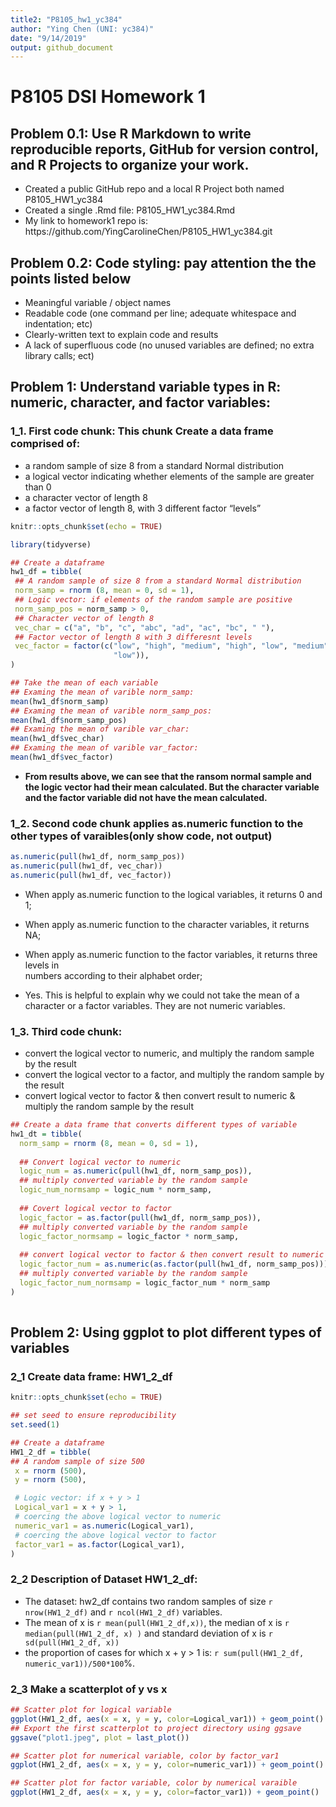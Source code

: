 ```yaml
---
title2: "P8105_hw1_yc384"
author: "Ying Chen (UNI: yc384)"
date: "9/14/2019"
output: github_document
---
```


# **P8105 DSI Homework 1**

## Problem 0.1: Use R Markdown to write reproducible reports, GitHub for version control, and R Projects to organize your work.

* Created a public GitHub repo and a local R Project both named P8105_HW1_yc384
* Created a single .Rmd file: P8105_HW1_yc384.Rmd
* My link to homework1 repo is: https://github.com/YingCarolineChen/P8105_HW1_yc384.git


## Problem 0.2: Code styling: pay attention the the points listed below

* Meaningful variable / object names
* Readable code (one command per line; adequate whitespace and indentation; etc)
* Clearly-written text to explain code and results
* A lack of superfluous code (no unused variables are defined; no extra library calls; ect)


## Problem 1: Understand variable types in R: numeric, character, and factor variables:

### 1_1. First code chunk: This chunk Create a data frame comprised of:
* a random sample of size 8 from a standard Normal distribution
* a logical vector indicating whether elements of the sample are greater than 0
* a character vector of length 8
* a factor vector of length 8, with 3 different factor “levels”

```r
knitr::opts_chunk$set(echo = TRUE)

library(tidyverse)

## Create a dataframe 
hw1_df = tibble(
 ## A random sample of size 8 from a standard Normal distribution
 norm_samp = rnorm (8, mean = 0, sd = 1),
 ## Logic vector: if elements of the random sample are positive
 norm_samp_pos = norm_samp > 0,
 ## Character vector of length 8
 vec_char = c("a", "b", "c", "abc", "ad", "ac", "bc", " "),
 ## Factor vector of length 8 with 3 differesnt levels
 vec_factor = factor(c("low", "high", "medium", "high", "low", "medium", "high",  
                       "low")),
)

## Take the mean of each variable
## Examing the mean of varible norm_samp: 
mean(hw1_df$norm_samp)
## Examing the mean of varible norm_samp_pos: 
mean(hw1_df$norm_samp_pos)
## Examing the mean of varible var_char: 
mean(hw1_df$vec_char)
## Examing the mean of varible var_factor: 
mean(hw1_df$vec_factor)

```

* **From results above, we can see that the ransom normal sample and the logic vector had their mean calculated. But the character variable and the factor variable did not have the mean calculated.**


### 1_2.  Second code chunk applies as.numeric function to the other types of varaibles(only show code, not output)
        
```r
as.numeric(pull(hw1_df, norm_samp_pos))
as.numeric(pull(hw1_df, vec_char))
as.numeric(pull(hw1_df, vec_factor))

```
* When apply as.numeric function to the logical variables, it returns 0 and 1; 
* When apply as.numeric function to the character variables, it returns NA;
* When apply as.numeric function to the factor variables, it returns three levels in   
  numbers according to their alphabet order;

* Yes. This is helpful to explain why we could not take the mean of a character or a factor variables. They are not numeric variables. 

### 1_3. Third code chunk:  
* convert the logical vector to numeric, and multiply the random sample by the result
* convert the logical vector to a factor, and multiply the random sample by the result
* convert logical vector to factor & then convert result to numeric & multiply the random sample by the result

```r
## Create a data frame that converts different types of variable
hw1_dt = tibble(
  norm_samp = rnorm (8, mean = 0, sd = 1),
  
  ## Convert logical vector to numeric
  logic_num = as.numeric(pull(hw1_df, norm_samp_pos)),
  ## multiply converted variable by the random sample
  logic_num_normsamp = logic_num * norm_samp,
  
  ## Covert logical vector to factor
  logic_factor = as.factor(pull(hw1_df, norm_samp_pos)),
  ## multiply converted variable by the random sample
  logic_factor_normsamp = logic_factor * norm_samp,
  
  ## convert logical vector to factor & then convert result to numeric
  logic_factor_num = as.numeric(as.factor(pull(hw1_df, norm_samp_pos))),
  ## multiply converted variable by the random sample
  logic_factor_num_normsamp = logic_factor_num * norm_samp
)
 
```

## Problem 2: Using ggplot to plot different types of variables

### 2_1 Create data frame: HW1_2_df
```r
knitr::opts_chunk$set(echo = TRUE)

## set seed to ensure reproducibility
set.seed(1)

## Create a dataframe 
HW1_2_df = tibble(
## A random sample of size 500
 x = rnorm (500),
 y = rnorm (500),

 # Logic vector: if x + y > 1
 Logical_var1 = x + y > 1,
 # coercing the above logical vector to numeric
 numeric_var1 = as.numeric(Logical_var1),
 # coercing the above logical vector to factor
 factor_var1 = as.factor(Logical_var1),
)

```

### 2_2 Description of Dataset HW1_2_df: 
* The dataset: hw2_df contains two random samples of size `r nrow(HW1_2_df)` and `r ncol(HW1_2_df) ` variables. 
* The mean of x is `r mean(pull(HW1_2_df,x))`, the median of x is `r median(pull(HW1_2_df, x) )` and standard deviation of x is `r sd(pull(HW1_2_df, x))`
* the proportion of cases for which x + y > 1 is: `r sum(pull(HW1_2_df, numeric_var1))/500*100`%.

### 2_3 Make a scatterplot of y vs x
```r

## Scatter plot for logical variable
ggplot(HW1_2_df, aes(x = x, y = y, color=Logical_var1)) + geom_point()
## Export the first scatterplot to project directory using ggsave
ggsave("plot1.jpeg", plot = last_plot())

## Scatter plot for numerical variable, color by factor_var1
ggplot(HW1_2_df, aes(x = x, y = y, color=numeric_var1)) + geom_point()

## Scatter plot for factor variable, color by numerical varaible
ggplot(HW1_2_df, aes(x = x, y = y, color=factor_var1)) + geom_point()

```
